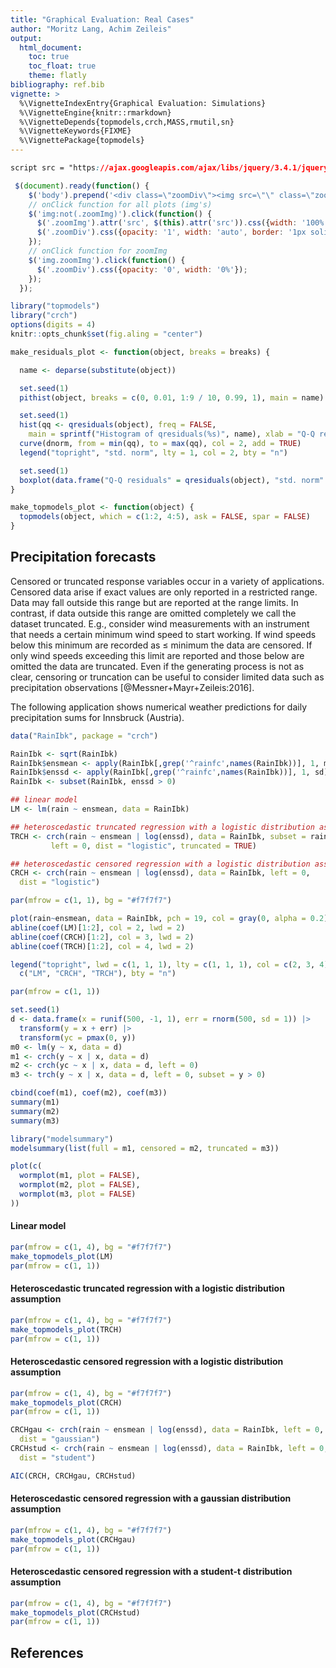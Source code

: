 ```yaml
---
title: "Graphical Evaluation: Real Cases"
author: "Moritz Lang, Achim Zeileis"
output:
  html_document:
    toc: true
    toc_float: true
    theme: flatly
bibliography: ref.bib
vignette: >
  %\VignetteIndexEntry{Graphical Evaluation: Simulations}
  %\VignetteEngine{knitr::rmarkdown}
  %\VignetteDepends{topmodels,crch,MASS,rmutil,sn}
  %\VignetteKeywords{FIXME}
  %\VignettePackage{topmodels}
---
```


```css
script src = "https://ajax.googleapis.com/ajax/libs/jquery/3.4.1/jquery.min.js"
```

```js
 $(document).ready(function() {
    $('body').prepend('<div class=\"zoomDiv\"><img src=\"\" class=\"zoomImg\"></div>');
    // onClick function for all plots (img's)
    $('img:not(.zoomImg)').click(function() {
      $('.zoomImg').attr('src', $(this).attr('src')).css({width: '100%'});
      $('.zoomDiv').css({opacity: '1', width: 'auto', border: '1px solid white', borderRadius: '5px', position: 'fixed', top: '50%', left: '50%', marginRight: '-50%', transform: 'translate(-50%, -50%)', boxShadow: '0px 0px 50px #888888', zIndex: '50', overflow: 'auto', maxHeight: '100%'});
    });
    // onClick function for zoomImg
    $('img.zoomImg').click(function() {
      $('.zoomDiv').css({opacity: '0', width: '0%'}); 
    });
  });
```

```r
library("topmodels")
library("crch")
options(digits = 4)
knitr::opts_chunk$set(fig.aling = "center")

make_residuals_plot <- function(object, breaks = breaks) {

  name <- deparse(substitute(object))

  set.seed(1)
  pithist(object, breaks = c(0, 0.01, 1:9 / 10, 0.99, 1), main = name)

  set.seed(1)
  hist(qq <- qresiduals(object), freq = FALSE,
    main = sprintf("Histogram of qresiduals(%s)", name), xlab = "Q-Q residuals")
  curve(dnorm, from = min(qq), to = max(qq), col = 2, add = TRUE)
  legend("topright", "std. norm", lty = 1, col = 2, bty = "n")

  set.seed(1)
  boxplot(data.frame("Q-Q residuals" = qresiduals(object), "std. norm" = rnorm(length(qresiduals(object)))))
}

make_topmodels_plot <- function(object) {
  topmodels(object, which = c(1:2, 4:5), ask = FALSE, spar = FALSE)
}
```

## Precipitation forecasts

Censored or truncated response variables occur in a variety of applications.
Censored data arise if exact values are only reported in a restricted range.
Data may fall outside this range but are reported at the range limits. In
contrast, if data outside this range are omitted completely we call the dataset
truncated. E.g., consider wind measurements with an instrument that needs a
certain minimum wind speed to start working. If wind speeds below this minimum
are recorded as ≤ minimum the data are censored. If only wind speeds exceeding
this limit are reported and those below are omitted the data are truncated.
Even if the generating process is not as clear, censoring or truncation can be
useful to consider limited data such as precipitation observations [@Messner+Mayr+Zeileis:2016]. 

The following application shows numerical weather predictions for daily precipitation sums
for Innsbruck (Austria).

```r
data("RainIbk", package = "crch")

RainIbk <- sqrt(RainIbk)
RainIbk$ensmean <- apply(RainIbk[,grep('^rainfc',names(RainIbk))], 1, mean)
RainIbk$enssd <- apply(RainIbk[,grep('^rainfc',names(RainIbk))], 1, sd)
RainIbk <- subset(RainIbk, enssd > 0)
```

```r
## linear model
LM <- lm(rain ~ ensmean, data = RainIbk)

## heteroscedastic truncated regression with a logistic distribution assumption
TRCH <- crch(rain ~ ensmean | log(enssd), data = RainIbk, subset = rain > 0,
         left = 0, dist = "logistic", truncated = TRUE)

## heteroscedastic censored regression with a logistic distribution assumption
CRCH <- crch(rain ~ ensmean | log(enssd), data = RainIbk, left = 0,
  dist = "logistic")
```

```r
par(mfrow = c(1, 1), bg = "#f7f7f7")

plot(rain~ensmean, data = RainIbk, pch = 19, col = gray(0, alpha = 0.2))
abline(coef(LM)[1:2], col = 2, lwd = 2)
abline(coef(CRCH)[1:2], col = 3, lwd = 2)
abline(coef(TRCH)[1:2], col = 4, lwd = 2)

legend("topright", lwd = c(1, 1, 1), lty = c(1, 1, 1), col = c(2, 3, 4), 
  c("LM", "CRCH", "TRCH"), bty = "n")

par(mfrow = c(1, 1))
```

```r
set.seed(1)
d <- data.frame(x = runif(500, -1, 1), err = rnorm(500, sd = 1)) |>
  transform(y = x + err) |>
  transform(yc = pmax(0, y))
m0 <- lm(y ~ x, data = d)
m1 <- crch(y ~ x | x, data = d)
m2 <- crch(yc ~ x | x, data = d, left = 0)
m3 <- trch(y ~ x | x, data = d, left = 0, subset = y > 0)

cbind(coef(m1), coef(m2), coef(m3))
summary(m1)
summary(m2)
summary(m3)

library("modelsummary")
modelsummary(list(full = m1, censored = m2, truncated = m3))

plot(c(
  wormplot(m1, plot = FALSE), 
  wormplot(m2, plot = FALSE), 
  wormplot(m3, plot = FALSE)
))
```

#### Linear model 
```r
par(mfrow = c(1, 4), bg = "#f7f7f7")
make_topmodels_plot(LM)
par(mfrow = c(1, 1))
```

#### Heteroscedastic truncated regression with a logistic distribution assumption
```r
par(mfrow = c(1, 4), bg = "#f7f7f7")
make_topmodels_plot(TRCH)
par(mfrow = c(1, 1))
```

#### Heteroscedastic censored regression with a logistic distribution assumption
```r
par(mfrow = c(1, 4), bg = "#f7f7f7")
make_topmodels_plot(CRCH)
par(mfrow = c(1, 1))
```

```r
CRCHgau <- crch(rain ~ ensmean | log(enssd), data = RainIbk, left = 0,
  dist = "gaussian")
CRCHstud <- crch(rain ~ ensmean | log(enssd), data = RainIbk, left = 0,
  dist = "student")

AIC(CRCH, CRCHgau, CRCHstud)
```

#### Heteroscedastic censored regression with a gaussian distribution assumption
```r
par(mfrow = c(1, 4), bg = "#f7f7f7")
make_topmodels_plot(CRCHgau)
par(mfrow = c(1, 1))
```

#### Heteroscedastic censored regression with a student-t distribution assumption
```r
par(mfrow = c(1, 4), bg = "#f7f7f7")
make_topmodels_plot(CRCHstud)
par(mfrow = c(1, 1))
```


## References


